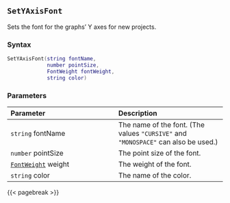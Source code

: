 ## `SetYAxisFont`

Sets the font for the graphs' Y axes for new projects.

### Syntax {-}

``` .lua
SetYAxisFont(string fontName,
             number pointSize,
             FontWeight fontWeight,
             string color)
```


### Parameters {-}

**Parameter** | **Description**
| :-- | :-- |
|`string` fontName | The name of the font. (The values `"CURSIVE"` and `"MONOSPACE"` can also be used.) | 
|`number` pointSize | The point size of the font. | 
|[`FontWeight`](#fontweight) weight | The weight of the font. | 
|`string` color | The name of the color. |


{{< pagebreak >}}